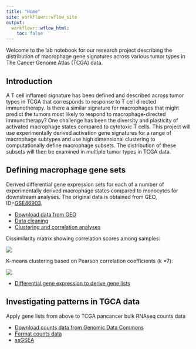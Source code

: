 ```yaml
---
title: "Home"
site: workflowr::wflow_site
output:
  workflowr::wflow_html:
    toc: false
---
```


Welcome to the lab notebook for our research project describing the distribution of macrophage gene signatures across various tumor types in The Cancer Genome Atlas (TCGA) data.

## Introduction

A T cell inflamed signature has been defined and described across tumor types in TCGA that corresponds to response to T cell directed immunotherapy. Is there a similar signature for macrophages that might predict the tumors most likely to respond to macrophage-directed immunotherapy? One challenge has been the diversity and plasticity of activated macrophage states compared to cytotoxic T cells. This project will use experimentally derived activation gene signatures for a range of macrophage subtypes and use high dimensional clustering to computationally define macrophage subsets. The distribution of these subsets will then be examined in multiple tumor types in TCGA data.

## Defining macrophage gene sets

Derived differential gene expression sets for each of a number of experimentally derived macrophage states compared to monocytes for downstream analyses. The original data is obtained from GEO, ID=[GSE46903](https://www.ncbi.nlm.nih.gov/geo/query/acc.cgi?acc=GSE46903).

 * [Download data from GEO](data_download.html)
 * [Data cleaning](preprocessing.html)
 * [Clustering and correlation analyses](clustering.html)
 
 Dissimilarity matrix showing correlation scores among samples:
 
 ![](assets/corrmatrix.png)
 
K-means clustering based on Pearson correlation coefficients (k =7):

 ![](assets/k7cluster.png)

 * [Differential gene expression to derive gene lists](invitro_mac_dge.html)
 
## Investigating patterns in TGCA data

Apply gene lists from above to TCGA pancancer bulk RNAseq counts data 

* [Download counts data from Genomic Data Commons](tcga_download.html)
* [Format counts data](tcga_format.html)
* [ssGSEA](ss_gsea.html)


